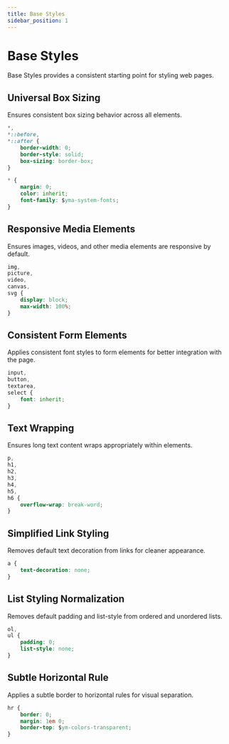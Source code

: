```yaml
---
title: Base Styles
sidebar_position: 1
---
```


# Base Styles

Base Styles provides a consistent starting point for styling web pages.

## Universal Box Sizing
Ensures consistent box sizing behavior across all elements.

```css
*,
*::before,
*::after {
    border-width: 0;
    border-style: solid;
    box-sizing: border-box;
}

* {
    margin: 0;
    color: inherit;
    font-family: $yma-system-fonts;
}
```

## Responsive Media Elements
Ensures images, videos, and other media elements are responsive by default.

```css
img,
picture,
video,
canvas,
svg {
    display: block;
    max-width: 100%;
}
```

## Consistent Form Elements
Applies consistent font styles to form elements for better integration with the page.

```css
input,
button,
textarea,
select {
    font: inherit;
}
```

## Text Wrapping
Ensures long text content wraps appropriately within elements.

```css
p,
h1,
h2,
h3,
h4,
h5,
h6 {
    overflow-wrap: break-word;
}
```

## Simplified Link Styling
Removes default text decoration from links for cleaner appearance.

```css
a {
    text-decoration: none;
}
```

## List Styling Normalization
Removes default padding and list-style from ordered and unordered lists.

```css
ol,
ul {
    padding: 0;
    list-style: none;
}
```

## Subtle Horizontal Rule
Applies a subtle border to horizontal rules for visual separation.

```css
hr {
    border: 0;
    margin: 1em 0;
    border-top: $ym-colors-transparent;
}
```